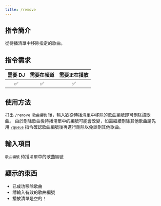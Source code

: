 ```yaml
---
title: /remove
---
```


## 指令簡介
<Info>
從待播清單中移除指定的歌曲。
</Info>

## 指令需求
| 需要 DJ |	需要在頻道 | 需要正在播放 |
| :-----: | :-------: | :---------: |
|   ✅   |    ✅     |     ✅      |

## 使用方法
打出 `/remove 歌曲編號` 後，輸入欲從待播清單中移除的歌曲編號即可刪除該歌曲。
<Error>
由於刪除歌曲後待播清單中的編號可能會改變，如需繼續刪除其他歌曲請先用 [`/queue`](/docs/frogmusic/cmd/music/queuea/queue) 指令確認歌曲編號後再進行刪除以免誤刪其他歌曲。
</Error>

## 輸入項目
`歌曲編號` 待播清單中的歌曲編號

## 顯示的東西
- 已成功移除歌曲
- 請輸入有效的歌曲編號
- 播放清單是空的！